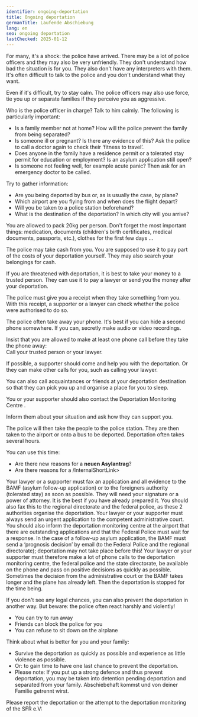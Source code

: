 ```yaml
---
identifier: ongoing-deportation
title: Ongoing deportation
germanTitle: Laufende Abschiebung
lang: en
seo: ongoing deportation
lastChecked: 2025-01-12
---
```



For many, it's a shock: the police have arrived. There may be a lot of police officers and they may also be very unfriendly. They don't understand how bad the situation is for you. They also don't have any interpreters with them. It's often difficult to talk to the police and you don't understand what they want.

Even if it's difficult, try to stay calm. The police officers may also use force, tie you up or separate families if they perceive you as aggressive.

Who is the police officer in charge? Talk to him calmly. The following is particularly important:

- Is a family member not at home? How will the police prevent the family from being separated?
- Is someone ill or pregnant? Is there any evidence of this? Ask the police to call a doctor again to check their ‘fitness to travel’.
- Does anyone in the family have a residence permit or a tolerated stay permit for education or employment? Is an asylum application still open?
- Is someone not feeling well, for example acute panic? Then ask for an emergency doctor to be called.


Try to gather information:

- Are you being deported by bus or, as is usually the case, by plane?
- Which airport are you flying from and when does the flight depart?
- Will you be taken to a police station beforehand?
- What is the destination of the deportation? In which city will you arrive?

You are allowed to pack 20kg per person. Don't forget the most important things: medication, documents (children's birth certificates, medical documents, passports, etc.), clothes for the first few days ...

The police may take cash from you. You are supposed to use it to pay part of the costs of your deportation yourself. They may also search your belongings for cash.

If you are threatened with deportation, it is best to take your money to a trusted person. They can use it to pay a lawyer or send you the money after your deportation.

The police must give you a receipt when they take something from you. With this receipt, a supporter or a lawyer can check whether the police were authorised to do so.

The police often take away your phone. It's best if you can hide a second phone somewhere. If you can, secretly make audio or video recordings.

Insist that you are allowed to make at least one phone call before they take the phone away:  
Call your trusted person or your lawyer.

If possible, a supporter should come and help you with the deportation. Or they can make other calls for you, such as calling your lawyer.

You can also call acquaintances or friends at your deportation destination so that they can pick you up and organise a place for you to sleep.

You or your supporter should also contact the <InternalShortLink identifier="contacts">Deportation Monitoring Centre</InternalShortLink> .

Inform them about your situation and ask how they can support you.

The police will then take the people to the police station. They are then taken to the airport or onto a bus to be deported. Deportation often takes several hours.

You can use this time:

- Are there new reasons for a **__neuen Asylantrag__**?
- Are there reasons for a <InternalShortLink identifier="Duldung / tolerated stay">/InternalShortLink>
  
Your lawyer or a supporter must fax an application and all evidence to the BAMF (asylum follow-up application) or to the foreigners authority (tolerated stay) as soon as possible. They will need your <InternalShortLink identifier="forms">signature or a power of attorney</InternalShortLink>. It is the best if you have already <InternalShortLink identifier="prepare-deportation">prepared</InternalShortLink> it.
You should also fax this to the regional directorate and the federal police, as these 2 authorities organise the deportation.
Your lawyer or your supporter must always send an urgent application to the competent administrative court.
You should also inform the deportation monitoring centre at the airport that there are outstanding applications and that the Federal Police must wait for a response.
In the case of a follow-up asylum application, the BAMF must send a ‘prognosis decision’ by email (to the Federal Police and the regional directorate); deportation may not take place before this!
Your lawyer or your supporter must therefore make a lot of phone calls to the deportation monitoring centre, the federal police and the state directorate, be available on the phone and pass on positive decisions as quickly as possible.
Sometimes the decision from the administrative court or the BAMF takes longer and the plane has already left. Then the deportation is stopped for the time being.

If you don't see any legal chances, you can also prevent the deportation in another way. But beware: the police often react harshly and violently!

- You can try to run away
- Friends can block the police for you
- You can refuse to sit down on the airplane

<ExternalShortLink identifier="airplane"></ExternalShortLink>

<ExternalShortLink identifier="noboarderassembly_resistance"></ExternalShortLink>

Think about what is better for you and your family:

- Survive the deportation as quickly as possible and experience as little violence as possible.
- Or: to gain time to have one last chance to prevent the deportation.
- Please note: If you put up a strong defence and thus prevent deportation, you may be taken into <InternalShortLink identifier="detention">detention pending deportation</InternalShortLink> and separated from your family. <InternalShortLink identifier="detention">Abschiebehaft</InternalShortLink> kommst und von deiner Familie getrennt wirst.

Please report the deportation or the attempt to the deportation monitoring of the SFR e.V: 

<Address identifier="sfr_abschiebemonitoring"/>
